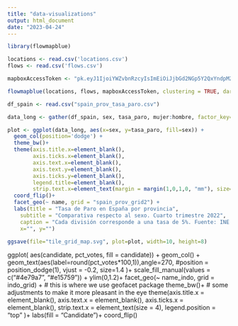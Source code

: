 ```yaml
---
title: "data-visualizations"
output: html_document
date: "2023-04-24"
---
```


```r
library(flowmapblue)
```


```r
locations <- read.csv('locations.csv')
flows <- read.csv('flows.csv')

mapboxAccessToken <- "pk.eyJ1IjoiYWZvbnRzcyIsImEiOiJjbGd2NGp5Y2QxYndpM2ZxdjVvdXFsZHFsIn0.r9oxooGixdq4jl-Np0a2Ng"

flowmapblue(locations, flows, mapboxAccessToken, clustering = TRUE, darkMode = TRUE, animation = FALSE)

```

``` r
df_spain <- read.csv("spain_prov_tasa_paro.csv")

data_long <- gather(df_spain, sex, tasa_paro, mujer:hombre, factor_key=TRUE)

plot <- ggplot(data_long, aes(x=sex, y=tasa_paro, fill=sex)) +
  geom_col(position='dodge') +
  theme_bw()+
  theme(axis.title.x=element_blank(),
        axis.ticks.x=element_blank(),
        axis.text.x=element_blank(),
        axis.text.y=element_blank(),
        axis.ticks.y=element_blank(),
        legend.title=element_blank(),
        strip.text.x=element_text(margin = margin(1,0,1,0, "mm"), size=6)) +
  coord_flip()+
  facet_geo(~ name, grid = "spain_prov_grid2") +
  labs(title = "Tasa de Paro en España por provincia",
    subtitle = "Comparativa respecto al sexo. Cuarto trimestre 2022",
    caption = "Cada división corresponde a una tasa de 5%. Fuente: INE https://www.ine.es/jaxiT3/Tabla.htm?t=3996",
    x="", y="")

ggsave(file="tile_grid_map.svg", plot=plot, width=10, height=8)
```

ggplot( aes(candidate, pct_votes, fill = candidate)) +
  geom_col() +
  geom_text(aes(label=round(pct_votes*100,1)),angle=270,
            #position =  position_dodge(1),
    vjust = -0.2,
    size=1.4
 )+
  scale_fill_manual(values = c("#4e79a7", "#e15759")) +
  ylim(0,1.2)+
  facet_geo(~ name_indo, grid = indo_grid) + # this is where we use geofacet package
  theme_bw()+
  # some adjustments to make it more pleasant in the eye
  theme(axis.title.x = element_blank(),
    axis.text.x = element_blank(),
    axis.ticks.x = element_blank(),
    strip.text.x = element_text(size = 4),
    legend.position = "top"
    )+
  labs(fill = "Candidate")+
  coord_flip()





















